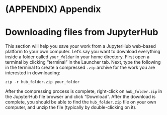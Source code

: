 # (APPENDIX) Appendix {-}

# Downloading files from JupyterHub {#appendixA}

This section will help you
save your work from a JupyterHub web-based platform to your own computer. 
Let's say you want to download everything inside a folder called `your_folder`
in your home directory.
First open a terminal \index{JupyterHub!file download} by clicking "terminal" in the Launcher tab. 
Next, type the following in the terminal to create a 
compressed `.zip` archive for the work you are interested in downloading:

```
zip -r hub_folder.zip your_folder
```

After the compressing process is complete, right-click on `hub_folder.zip`
in the JupyterHub file browser
and click "Download". After the download is complete, you should be 
able to find the `hub_folder.zip` file on your own computer,
and unzip the file (typically by double-clicking on it).

